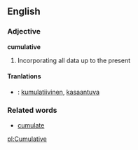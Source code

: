 ==English==
===Adjective===
'''cumulative'''
# Incorporating all data up to the present

====Tranlations====
*{{fi}}: [[kumulatiivinen]], [[kasaantuva]]

===Related words===
*[[cumulate]]

[[pl:Cumulative]]